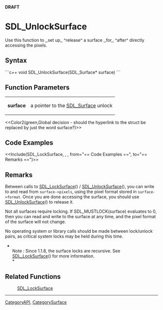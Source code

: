 <!-- pragma section-numbers off -->
<!-- pragma disable-camelcase -->
'''DRAFT'''

= SDL_UnlockSurface =
Use this function to ,,set up,, ^release^ a surface ,,for,, ^after^ directly accessing the pixels.


== Syntax ==
```c++
void SDL_UnlockSurface(SDL_Surface* surface)
```

== Function Parameters ==
{|
|'''surface'''
|a pointer to the [[SDL_Surface]] unlock
|}
<<Color2(green,Global decision - should the hyperlink to the struct be replaced by just the word surface?)>>

== Code Examples ==
<<Include(SDL_LockSurface, , , from="== Code Examples ==", to="== Remarks ==")>>

== Remarks ==
Between calls to [[SDL_LockSurface]]() / [[SDL_UnlockSurface]](), you can write to and read from <code>surface->pixels</code>, using the pixel format stored in <code>surface->format</code>. Once you are done accessing the surface, you should use [[SDL_UnlockSurface]]() to release it.

Not all surfaces require locking. If SDL_MUSTLOCK(surface) evaluates to 0, then you can read and write to the surface at any time, and the pixel format of the surface will not change.

No operating system or library calls should be made between lock/unlock pairs, as critical system locks may be held during this time. 

*<br/>Note : Since 1.1.8, the surface locks are recursive. See [[SDL_LockSurface]]() for more information. <br/>*

== Related Functions ==
:[[SDL_LockSurface]]

----
[[CategoryAPI]], [[CategorySurface]]
